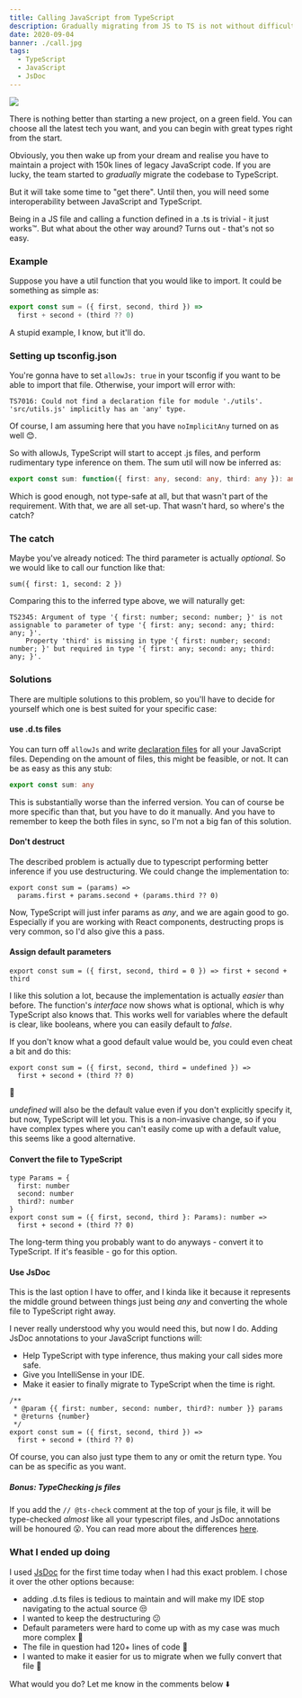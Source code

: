 ```yaml
---
title: Calling JavaScript from TypeScript
description: Gradually migrating from JS to TS is not without difficulties - here are some tricks to smoothen the interoperability
date: 2020-09-04
banner: ./call.jpg
tags:
  - TypeScript
  - JavaScript
  - JsDoc
---
```



<img src="./call.jpg" />

<Attribution
  name="Antoine Barr&egrave;s"
  url="https://unsplash.com/@antoinebarres"
/>

There is nothing better than starting a new project, on a green field.
You can choose all the latest tech you want, and you can begin with great types right from the start.

Obviously, you then wake up from your dream and realise you have to maintain a project with 150k lines of legacy JavaScript code.
If you are lucky, the team started to _gradually_ migrate the codebase to TypeScript.

But it will take some time to "get there".
Until then, you will need some interoperability between JavaScript and TypeScript.

Being in a JS file and calling a function defined in a .ts is trivial - it just works&trade;.
But what about the other way around? Turns out - that's not so easy.

### Example

Suppose you have a util function that you would like to import. It could be something as simple as:

```js:title=utils.js
export const sum = ({ first, second, third }) =>
  first + second + (third ?? 0)
```

A stupid example, I know, but it'll do.

### Setting up tsconfig.json

You're gonna have to set `allowJs: true` in your tsconfig if you want to be able to import that file.
Otherwise, your import will error with:

```
TS7016: Could not find a declaration file for module './utils'.
'src/utils.js' implicitly has an 'any' type.
```

Of course, I am assuming here that you have `noImplicitAny` turned on as well 😊.

So with allowJs, TypeScript will start to accept .js files, and perform rudimentary type inference on them.
The sum util will now be inferred as:

```ts
export const sum: function({ first: any, second: any, third: any }): any
```

Which is good enough, not type-safe at all, but that wasn't part of the requirement.
With that, we are all set-up. That wasn't hard, so where's the catch?

### The catch

Maybe you've already noticed: The third parameter is actually _optional_.
So we would like to call our function like that:

```ts:title=the-catch
sum({ first: 1, second: 2 })
```

Comparing this to the inferred type above, we will naturally get:

```
TS2345: Argument of type '{ first: number; second: number; }' is not assignable to parameter of type '{ first: any; second: any; third: any; }'.
    Property 'third' is missing in type '{ first: number; second: number; }' but required in type '{ first: any; second: any; third: any; }'.
```

### Solutions

There are multiple solutions to this problem, so you'll have to decide for yourself which one is best suited for your specific case:

#### use .d.ts files

You can turn off `allowJs` and write [declaration files](https://www.typescriptlang.org/docs/handbook/declaration-files/introduction.html)
for all your JavaScript files.
Depending on the amount of files, this might be feasible, or not. It can be as easy as this any stub:

```ts:title=utils.d.ts
export const sum: any
```

This is substantially worse than the inferred version. You can of course be more specific than that, but you have to do it manually.
And you have to remember to keep the both files in sync, so I'm not a big fan of this solution.

#### Don't destruct

The described problem is actually due to typescript performing better inference if you use destructuring.
We could change the implementation to:

```js:title=no-destruct-utils
export const sum = (params) =>
  params.first + params.second + (params.third ?? 0)
```

Now, TypeScript will just infer params as _any_, and we are again good to go.
Especially if you are working with React components, destructing props is very common, so I'd also give this a pass.

#### Assign default parameters

<SpacingBox />

```js:title=default-params
export const sum = ({ first, second, third = 0 }) => first + second + third
```

I like this solution a lot, because the implementation is actually _easier_ than before.
The function's _interface_ now shows what is optional, which is why TypeScript also knows that.
This works well for variables where the default is clear, like booleans, where you can easily default to _false_.

If you don't know what a good default value would be, you could even cheat a bit and do this:

```js:title=cheating-default-params
export const sum = ({ first, second, third = undefined }) =>
  first + second + (third ?? 0)
```

🤯

_undefined_ will also be the default value even if you don't explicitly specify it, but now, TypeScript will let you.
This is a non-invasive change, so if you have complex types where you can't easily come up with a default value, this seems like a good alternative.

#### Convert the file to TypeScript

<SpacingBox />

```ts:title=ts-all-the-things
type Params = {
  first: number
  second: number
  third?: number
}
export const sum = ({ first, second, third }: Params): number =>
  first + second + (third ?? 0)
```

The long-term thing you probably want to do anyways - convert it to TypeScript.
If it's feasible - go for this option.

#### Use JsDoc

This is the last option I have to offer, and I kinda like it because it represents the middle ground between things
just being _any_ and converting the whole file to TypeScript right away.

I never really understood why you would need this, but now I do.
Adding JsDoc annotations to your JavaScript functions will:

- Help TypeScript with type inference, thus making your call sides more safe.
- Give you IntelliSense in your IDE.
- Make it easier to finally migrate to TypeScript when the time is right.

```js:title=with-js-docs
/**
 * @param {{ first: number, second: number, third?: number }} params
 * @returns {number}
 */
export const sum = ({ first, second, third }) =>
  first + second + (third ?? 0)
```

Of course, you can also just type them to any or omit the return type. You can be as specific as you want.

##### Bonus: TypeChecking js files

If you add the `// @ts-check` comment at the top of your js file,
it will be type-checked _almost_ like all your typescript files, and JsDoc annotations will be honoured 😮.
You can read more about the differences [here](https://github.com/Microsoft/TypeScript/wiki/Type-Checking-JavaScript-Files).

### What I ended up doing

I used [JsDoc](https://www.typescriptlang.org/docs/handbook/jsdoc-supported-types.html) for the first time today when I had this exact problem.
I chose it over the other options because:

- adding .d.ts files is tedious to maintain and will make my IDE stop navigating to the actual source 😒
- I wanted to keep the destructuring 😕
- Default parameters were hard to come up with as my case was much more complex 🧐
- The file in question had 120+ lines of code 🤨
- I wanted to make it easier for us to migrate when we fully convert that file 🚀

<Comments>What would you do? Let me know in the comments below ⬇️</Comments>
